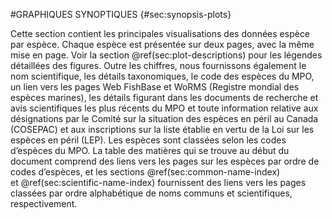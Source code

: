 #GRAPHIQUES SYNOPTIQUES {#sec:synopsis-plots}

Cette section contient les principales visualisations des données espèce par espèce. Chaque espèce est présentée sur deux pages, avec la même mise en page. Voir la section\ \@ref(sec:plot-descriptions) pour les légendes détaillées des figures. Outre les chiffres, nous fournissons également le nom scientifique, les détails taxonomiques, le code des espèces du MPO, un lien vers les pages Web FishBase et WoRMS (Registre mondial des espèces marines), les détails figurant dans les documents de recherche et avis scientifiques les plus récents du MPO et toute information relative aux désignations par le Comité sur la situation des espèces en péril au Canada (COSEPAC) et aux inscriptions sur la liste établie en vertu de la Loi sur les espèces en péril (LEP). Les espèces sont classées selon les codes d’espèces du MPO. La table des matières qui se trouve au début du document comprend des liens vers les pages sur les espèces par ordre de codes d’espèces, et les sections\ \@ref(sec:common-name-index) et\ \@ref(sec:scientific-name-index) fournissent des liens vers les pages classées par ordre alphabétique de noms communs et scientifiques, respectivement.

